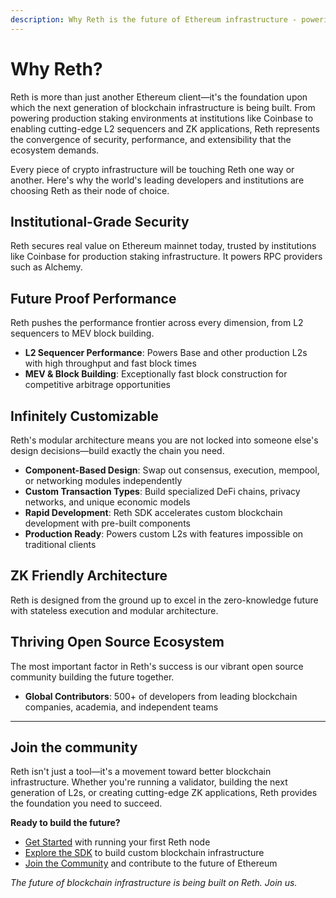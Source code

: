 ```yaml
---
description: Why Reth is the future of Ethereum infrastructure - powering everything from production staking to cutting-edge L2s and ZK applications.
---
```


# Why Reth?

Reth is more than just another Ethereum client—it's the foundation upon which the next generation of blockchain infrastructure is being built. From powering production staking environments at institutions like Coinbase to enabling cutting-edge L2 sequencers and ZK applications, Reth represents the convergence of security, performance, and extensibility that the ecosystem demands.

Every piece of crypto infrastructure will be touching Reth one way or another. Here's why the world's leading developers and institutions are choosing Reth as their node of choice.

## Institutional-Grade Security

Reth secures real value on Ethereum mainnet today, trusted by institutions like Coinbase for production staking infrastructure. It powers RPC providers such as Alchemy.

## Future Proof Performance

Reth pushes the performance frontier across every dimension, from L2 sequencers to MEV block building.

-   **L2 Sequencer Performance**: Powers Base and other production L2s with high throughput and fast block times
-   **MEV & Block Building**: Exceptionally fast block construction for competitive arbitrage opportunities

## Infinitely Customizable

Reth's modular architecture means you are not locked into someone else's design decisions—build exactly the chain you need.

-   **Component-Based Design**: Swap out consensus, execution, mempool, or networking modules independently
-   **Custom Transaction Types**: Build specialized DeFi chains, privacy networks, and unique economic models
-   **Rapid Development**: Reth SDK accelerates custom blockchain development with pre-built components
-   **Production Ready**: Powers custom L2s with features impossible on traditional clients

## ZK Friendly Architecture

Reth is designed from the ground up to excel in the zero-knowledge future with stateless execution and modular architecture.

## Thriving Open Source Ecosystem

The most important factor in Reth's success is our vibrant open source community building the future together.

-   **Global Contributors**: 500+ of developers from leading blockchain companies, academia, and independent teams

---

## Join the community

Reth isn't just a tool—it's a movement toward better blockchain infrastructure. Whether you're running a validator, building the next generation of L2s, or creating cutting-edge ZK applications, Reth provides the foundation you need to succeed.

**Ready to build the future?**

-   [Get Started](/run/ethereum) with running your first Reth node
-   [Explore the SDK](/sdk/overview) to build custom blockchain infrastructure
-   [Join the Community](https://github.com/paradigmxyz/reth) and contribute to the future of Ethereum

_The future of blockchain infrastructure is being built on Reth. Join us._
